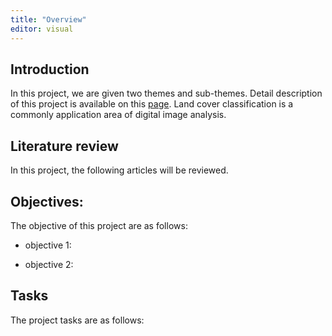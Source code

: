 ```yaml
---
title: "Overview"
editor: visual
---
```


## Introduction

In this project, we are given two themes and sub-themes. Detail description of this project is available on this [page](https://smt201-ay2022-23t1.netlify.app/gisproject). Land cover classification is a commonly application area of digital image analysis.

## Literature review

In this project, the following articles will be reviewed.

## Objectives:

The objective of this project are as follows:

-   objective 1:

-   objective 2:

## Tasks

The project tasks are as follows:
